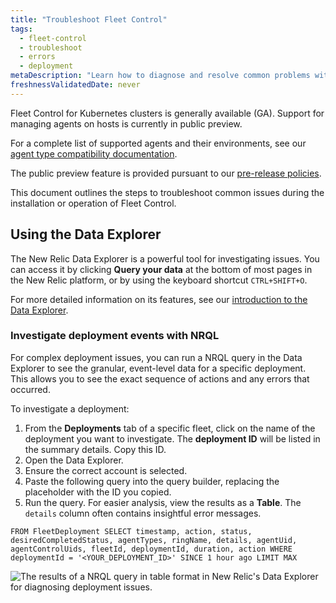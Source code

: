 ```yaml
---
title: "Troubleshoot Fleet Control"
tags:
  - fleet-control
  - troubleshoot
  - errors
  - deployment
metaDescription: "Learn how to diagnose and resolve common problems with Fleet Control setup and deployments."
freshnessValidatedDate: never
---
```


<Callout title="Feature Availability">
  Fleet Control for Kubernetes clusters is generally available (GA). Support for managing agents on hosts is currently in public preview.

  For a complete list of supported agents and their environments, see our [agent type compatibility documentation](/docs/new-relic-control/agent-control/agent-types).

  The public preview feature is provided pursuant to our [pre-release policies](/docs/licenses/license-information/referenced-policies/new-relic-pre-release-policy).
</Callout>

This document outlines the steps to troubleshoot common issues during the installation or operation of Fleet Control.

## Using the Data Explorer

The New Relic Data Explorer is a powerful tool for investigating issues. You can access it by clicking **Query your data** at the bottom of most pages in the New Relic platform, or by using the keyboard shortcut `CTRL+SHIFT+O`.

For more detailed information on its features, see our [introduction to the Data Explorer](/docs/query-your-data/explore-query-data/query-builder/introduction-new-data-explorer/).

### Investigate deployment events with NRQL

For complex deployment issues, you can run a NRQL query in the Data Explorer to see the granular, event-level data for a specific deployment. This allows you to see the exact sequence of actions and any errors that occurred.

To investigate a deployment:

1. From the **Deployments** tab of a specific fleet, click on the name of the deployment you want to investigate. The **deployment ID** will be listed in the summary details. Copy this ID.
2. Open the Data Explorer.
3. Ensure the correct account is selected.
4. Paste the following query into the query builder, replacing the placeholder with the ID you copied.
5. Run the query. For easier analysis, view the results as a **Table**. The `details` column often contains insightful error messages.

```nrql
FROM FleetDeployment SELECT timestamp, action, status, desiredCompletedStatus, agentTypes, ringName, details, agentUid, agentControlUids, fleetId, deploymentId, duration, action WHERE deploymentId = '<YOUR_DEPLOYMENT_ID>' SINCE 1 hour ago LIMIT MAX
```

<img
  title="Fleet Control troubleshooting with NRQL"
  alt="The results of a NRQL query in table format in New Relic's Data Explorer for diagnosing deployment issues."
  src="/images/fleet-control-troubleshooting.webp"
/>
